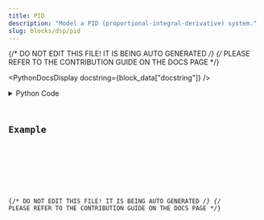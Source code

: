 ```yaml
---
title: PID
description: "Model a PID (proportional-integral-derivative) system."
slug: blocks/dsp/pid
---
```


{/* DO NOT EDIT THIS FILE! IT IS BEING AUTO GENERATED */}
{/* PLEASE REFER TO THE CONTRIBUTION GUIDE ON THE DOCS PAGE */}


<PythonDocsDisplay docstring={block_data["docstring"]} />
<details>
<summary>Python Code</summary>



<Code code={pythonCode} lang="py" wrap theme="dracula" />

[Find this Flojoy Block on GitHub](https://github.com/flojoy-ai/blocks/blob/main/blocks/DSP/PID/PID.py)

</details>

## Example


<GetHelpWidget />


<AppDisplay app={app} blockName="PID" client:visible />


<Example />

{/* DO NOT EDIT THIS FILE! IT IS BEING AUTO GENERATED */}
{/* PLEASE REFER TO THE CONTRIBUTION GUIDE ON THE DOCS PAGE */}
